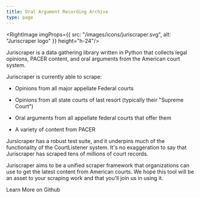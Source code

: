 ```yaml
---
title: Oral Argument Recording Archive
type: page
---
```




<RightImage imgProps={{
  src: "/images/icons/juriscraper.svg",
  alt: "Juriscraper logo"
}} height="h-24"/>

<p className="lead">Juriscraper is a data gathering library written in Python that collects legal opinions, PACER content, and oral arguments from the American court system.</p>

Juriscraper is currently able to scrape:

- Opinions from all major appellate Federal courts

- Opinions from all state courts of last resort (typically their "Supreme Court")

- Oral arguments from all appellate federal courts that offer them

- A variety of content from PACER

Jursicraper has a robust test suite, and it underpins much of the functionality of the CourtListener system. It's no exaggeration to say that Juriscraper has scraped tens of millions of court records.

Juriscraper aims to be a unified scraper framework that organizations can use to get the latest content from American courts. We hope this tool will be an asset to your scraping work and that you'll join us in using it.

<div className="text-center">
  <PurpleButton href="https://github.com/freelawproject/juriscraper" size="lg">Learn More on Github</PurpleButton>
</div>
